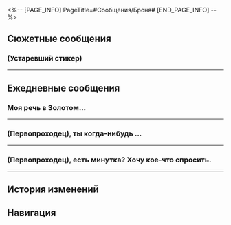 <%-- [PAGE_INFO]
PageTitle=#Сообщения/Броня#
[END_PAGE_INFO] --%>
{{Сообщение Инфобокс
|id          = 1101
|Изображение = Персонаж Броня Иконка.png
|Тип         = Персонаж
|Отправитель = Броня
|ПодписьСоо  = На совещании
|Фракция     = Ярило-VI
}}

==Сюжетные сообщения==
===(Устаревший стикер)===
{{Сообщения
|условие_получения = 
|текст =
:'''Броня:''' {{tx|Отсутствует стикер: (Устаревший стикер)}}{{subst:void|<!--SpriteOutput/Emoji/30102.png-->}}
:'''Броня:''' Говорят, ты снова в Белобоге, (Первопроходец). Как дела?
:{Выбор} Я в порядке, госпожа хранительница.
::'''(Первопроходец):''' Жители Белобога приветствуют меня с распростёртыми объятиями, госпожа Верховная хранительница.
::'''Броня:''' К чему эти формальности, (Первопроходец).
:{Выбор} Я в порядке.
::'''(Первопроходец):''' У меня было много дел... Но я в порядке.
::'''Броня:''' Я слышала об этом. Спасибо, что {{MC|ж=нашла|м=нашёл}} время помочь нам.
:'''Броня:''' Пела уже доложила мне насчёт музея и поиска экспонатов. Только благодаря тебе всё получилось.
:'''Броня:''' Однако вор всё ещё не был найден, нельзя позволить ему оставаться на свободе.
:'''Броня:''' Если есть свободная минутка, можешь заглянуть в Форт Клипота? Я хочу обсудить с тобой план расследования.
:{Выбор} Мы с Пелой отправимся вместе.
:'''(Первопроходец):''' Я сейчас с Пелой. Мы отправимся вместе.
:'''Броня:''' Ты с Пелой? Замечательно.
:'''Броня:''' Я буду ждать у себя.
}}
----

==Ежедневные сообщения==
===Моя речь в Золотом...===
{{Сообщения
|условие_получения = 
|текст=
:'''Броня:''' Моя речь в Золотом театре вот-вот начнётся...
:{Выбор} А ты совсем не волнуешься.
::'''(Первопроходец):''' А ты совсем не волнуешься.
::'''Броня:''' Значит, мне удалось это скрыть, раз ты не {{MC|ж=заметила|м=заметил}}.
:{Выбор} Волнуешься, да?
::'''(Первопроходец):''' Волнуешься, да?
::'''Броня:''' Да ты меня насквозь видишь... Я думала, мне удалось это скрыть.
:'''Броня:''' Можешь посоветовать, как расслабиться?
:{Выбор} Помассируй лицо.
::'''(Первопроходец):''' Помассируй лицо.
::'''Броня:''' Так просто.
::'''Броня:''' Вокруг никого. Могу хорошенько помассировать лицо.
:{Выбор} Ляг.
::'''(Первопроходец):''' Ляг.
::'''Броня:''' Лечь?.. На пол?
::'''Броня:''' Это не то что подобает делать утончённой леди. Это так дико...
:{Выбор} Поболтать.
::'''(Первопроходец):''' Поболтать.
::'''Броня:''' Как мы сейчас?
::'''Броня:''' И правда... Я больше не нервничаю.
:{Выбор} [Одобрение]
:'''(Первопроходец):''' [[Файл:Стикер ГПП 07 Пом-Пом 06.png|80px|&lbrack;Одобрение&rbrack;]]
:'''Броня:''' Мне пора. Меня уже зовут.
:'''Броня:''' Спасибо за совет.
:{Выбор} Удачи!
:'''(Первопроходец):''' Удачи!
}}
----

===(Первопроходец), ты когда-нибудь {{MC|ж=чувствовала|м=чувствовал}}...===
{{Сообщения
|условие_получения = 
|текст=
:'''Броня:''' (Первопроходец), ты когда-нибудь {{MC|ж=чувствовала|м=чувствовал}}...
:'''Броня:''' Что все вокруг боятся тебя и не хотят говорить правду?
:{Выбор} Я никогда не {{MC|ж=была|м=был}} лидером.
::'''(Первопроходец):''' Я никогда не {{MC|ж=была|м=был}} лидером.
::'''Броня:''' Прости, я просто не знаю, к кому ещё обратиться.
:{Выбор} Тебе нужно научиться вливаться в коллектив.
::'''(Первопроходец):''' Тебе нужно научиться вливаться в коллектив.
::'''Броня:''' Знаю, но это сложно.
:'''Броня:''' Матушка говорила, что удел хранительницы - быть одинокой.
:'''Броня:''' Думаю, мне нужно больше времени, чтобы привыкнуть.
:'''Броня:''' Я говорила с Зеле, но она просто посмотрела на меня в замешательстве и сказала, что не может понять, о чём думают эти люди.
:{Выбор} Зеле отличается, потому что не боится тебя?
::'''(Первопроходец):''' Возможно...
::'''(Первопроходец):''' Зеле отличается, потому что не боится тебя?
::'''Броня:''' Вот как...
::'''Броня:''' Если так подумать, Зеле никого не боится.
:{Выбор} Как она смеет!
::'''(Первопроходец):''' Как она смеет так поступать с тобой!
::'''(Первопроходец):''' Ты же Верховная хранительница!
::'''Броня:''' Ты о том, что она не боится меня?
::'''Броня:''' Думаю, ты {{MC|ж=права|м=прав}}.
:'''Броня:''' Возможно, я найду свой собственный путь...
:'''Броня:''' Буду стараться изо всех сил!
}}
----

===(Первопроходец), есть минутка? Хочу кое-что спросить.===
{{Сообщения
|условие_получения = 
|текст=
:'''Броня:''' (Первопроходец), есть минутка? Хочу кое-что спросить.
:'''Броня:''' Что ты любишь больше всего: лес, горы или море?
:{Выбор} Лес.
::'''(Первопроходец):''' Лес.
::'''Броня:''' Ясно.
::'''Броня:''' Любишь зелень природы, да?
:{Выбор} Горы.
::'''(Первопроходец):''' Горы.
::'''Броня:''' Ясно.
::'''Броня:''' Любишь прекрасные виды, да?
:{Выбор} Море.
::'''(Первопроходец):''' Море.
::'''Броня:''' Ясно.
::'''Броня:''' Любишь безграничную свободу, да?
:{Выбор} Верно.
:'''(Первопроходец):''' Верно.
:'''(Первопроходец):''' [[Файл:Стикер ГПП 07 Пом-Пом 06.png|80px|&lbrack;Одобрение&rbrack;]]
:'''Броня:''' Я последнее время изучала древнюю географию Ярило-VI.
:'''Броня:''' Оказывается, тысячу лет назад на этой планете существовали всевозможные экосистемы: леса, горы и моря.
:'''Броня:''' К сожалению, сейчас всё покрыто снегом.
:{Выбор} Всё станет лучше.
::'''(Первопроходец):''' Всё станет лучше.
::'''Броня:''' Надеюсь.
:{Выбор} Многие люди никогда в жизни не видели снег.
::'''(Первопроходец):''' Многие люди никогда в жизни не видели снег.
::'''Броня:''' Ты умеешь утешать.
:'''Броня:''' В общем, я собираюсь навестить Сварога.
:'''Броня:''' Правда, я не уверена, есть ли в его базе данных какие-либо изображения до Вечной мерзлоты.
:'''Броня:''' Это всё, о чём я хотела поговорить.
:'''Броня:''' Хорошего дня, береги себя.
}}
----

==История изменений==
{{История изменений|2.7}}

==Навигация==
{{Сообщения Навбокс}}